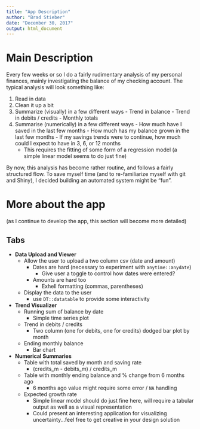 ```yaml
---
title: "App Description"
author: "Brad Stieber"
date: "December 30, 2017"
output: html_document
---
```


# Main Description

Every few weeks or so I do a fairly rudimentary analysis of my personal finances, mainly investigating the balance of my checking account. The typical analysis will look something like:

  1. Read in data
  1. Clean it up a bit
  1. Summarize (visually) in a few different ways
    - Trend in balance
    - Trend in debits / credits
    - Monthly totals
  1. Summarise (numerically) in a few different ways
    - How much have I saved in the last few months
    - How much has my balance grown in the last few months
    - If my savings trends were to continue, how much could I expect to have in 3, 6, or 12 months
      - This requires the fitting of some form of a regression model (a simple linear model seems to do just fine)
      
By now, this analysis has become rather routine, and follows a fairly structured flow. To save myself time (and to re-familiarize myself with git and Shiny), I decided building an automated system might be "fun". 

# More about the app

(as I continue to develop the app, this section will become more detailed)

## Tabs

  - __Data Upload and Viewer__
    - Allow the user to upload a two column csv (date and amount)
      - Dates are hard (necessary to experiment with `anytime::anydate`)
        - Give user a toggle to control how dates were entered?
      - Amounts are hard too
        - Exhell formatting (commas, parentheses)
    - Display the data to the user
      - use `DT::datatable` to provide some interactivity
  - __Trend Visualizer__
    - Running sum of balance by date
      - Simple time series plot
    - Trend in debits / credits
      - Two column (one for debits, one for credits) dodged bar plot by month
    - Ending monthly balance
      - Bar chart
  - __Numerical Summaries__
    - Table with total saved by month and saving rate 
      - (credits_m - debits_m) / credits_m
    - Table with monthly ending balance and % change from 6 months ago
      - 6 months ago value might require some error / `NA` handling
    - Expected growth rate
      - Simple linear model should do just fine here, will require a tabular output as well as a visual representation
      - Could present an interesting application for visualizing uncertainty...feel free to get creative in your design solution 
      